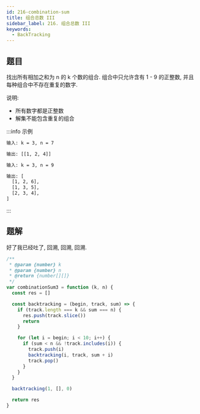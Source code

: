 ```yaml
---
id: 216-combination-sum
title: 组合总数 III
sidebar_label: 216. 组合总数 III
keywords:
  - BackTracking
---
```


## 题目

找出所有相加之和为 n 的 k 个数的组合. 组合中只允许含有 1 - 9 的正整数, 并且每种组合中不存在重复的数字.

说明:

- 所有数字都是正整数
- 解集不能包含重复的组合

:::info 示例

```bash
输入: k = 3, n = 7

输出: [[1, 2, 4]]
```

```bash
输入: k = 3, n = 9

输出: [
  [1, 2, 6],
  [1, 3, 5],
  [2, 3, 4],
]
```

:::

## 题解

好了我已经吐了, 回溯, 回溯, 回溯.

```js
/**
 * @param {number} k
 * @param {number} n
 * @return {number[][]}
 */
var combinationSum3 = function (k, n) {
  const res = []

  const backtracking = (begin, track, sum) => {
    if (track.length === k && sum === n) {
      res.push(track.slice())
      return
    }

    for (let i = begin; i < 10; i++) {
      if (sum < n && !track.includes(i)) {
        track.push(i)
        backtracking(i, track, sum + i)
        track.pop()
      }
    }
  }

  backtracking(1, [], 0)

  return res
}
```
